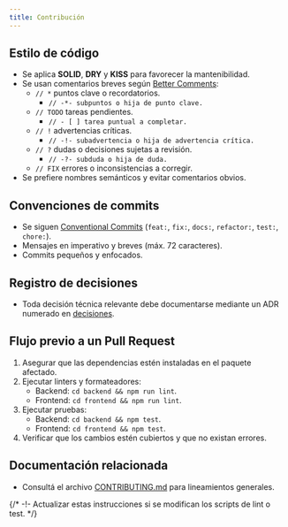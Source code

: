 ```yaml
---
title: Contribución
---
```


## Estilo de código

- Se aplica **SOLID**, **DRY** y **KISS** para favorecer la mantenibilidad.
- Se usan comentarios breves según [Better Comments](https://marketplace.visualstudio.com/items?itemName=aaron-bond.better-comments):
  - `// *` puntos clave o recordatorios.
      - `// -*- subpuntos o hija de punto clave.`
  - `// TODO` tareas pendientes.
      - `// - [ ] tarea puntual a completar.`
  - `// !` advertencias críticas.
      - `// -!- subadvertencia o hija de advertencia crítica.`
  - `// ?` dudas o decisiones sujetas a revisión.
      - `// -?- subduda o hija de duda.`
  - `// FIX` errores o inconsistencias a corregir.
- Se prefiere nombres semánticos y evitar comentarios obvios.

## Convenciones de commits

- Se siguen [Conventional Commits](https://www.conventionalcommits.org/) (`feat:`, `fix:`, `docs:`, `refactor:`, `test:`, `chore:`).
- Mensajes en imperativo y breves (máx. 72 caracteres).
- Commits pequeños y enfocados.

## Registro de decisiones

- Toda decisión técnica relevante debe documentarse mediante un ADR numerado en [decisiones](/docs/dev/decisiones).

## Flujo previo a un Pull Request

1. Asegurar que las dependencias estén instaladas en el paquete afectado.
2. Ejecutar linters y formateadores:
   - Backend: `cd backend && npm run lint`.
   - Frontend: `cd frontend && npm run lint`.
3. Ejecutar pruebas:
   - Backend: `cd backend && npm test`.
   - Frontend: `cd frontend && npm test`.
4. Verificar que los cambios estén cubiertos y que no existan errores.

## Documentación relacionada

- Consultá el archivo [CONTRIBUTING.md](https://github.com/MVRU/Conectando-Corazones/blob/main/CONTRIBUTING.md) para lineamientos generales.

{/* -!- Actualizar estas instrucciones si se modifican los scripts de lint o test. */}